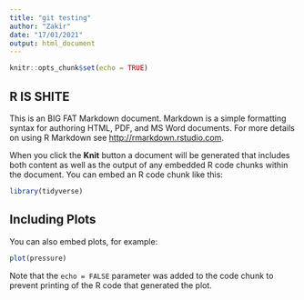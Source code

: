 ```yaml
---
title: "git testing"
author: "Zakir"
date: "17/01/2021"
output: html_document
---
```


```r
knitr::opts_chunk$set(echo = TRUE)
```

## R IS SHITE

This is an BIG FAT Markdown document. Markdown is a simple formatting syntax for authoring HTML, PDF, and MS Word documents. For more details on using R Markdown see <http://rmarkdown.rstudio.com>.

When you click the **Knit** button a document will be generated that includes both content as well as the output of any embedded R code chunks within the document. You can embed an R code chunk like this:

```r
library(tidyverse)
```

## Including Plots

You can also embed plots, for example:

```r
plot(pressure)
```

Note that the `echo = FALSE` parameter was added to the code chunk to prevent printing of the R code that generated the plot.
